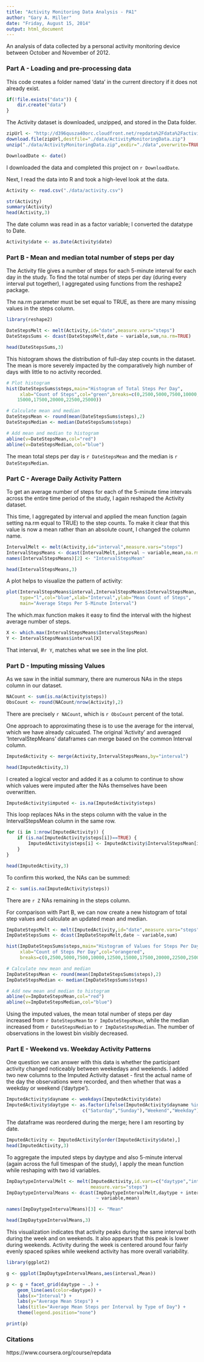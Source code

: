 ```yaml
---
title: "Activity Monitoring Data Analysis - PA1"
author: "Gary A. Miller"
date: "Friday, August 15, 2014"
output: html_document
---
```


An analysis of data collected by a personal activity monitoring device between
October and November of 2012.

### Part A - Loading and pre-processing data ### 

This code creates a folder named 'data' in the current directory if it does not
already exist.

```r
if(!file.exists("data")) {
    dir.create("data")
}
```

The Activity dataset is downloaded, unzipped, and stored in the Data folder. 

```r
zipUrl <- "http://d396qusza40orc.cloudfront.net/repdata%2Fdata%2Factivity.zip"
download.file(zipUrl,destfile="./data/ActivityMonitoringData.zip")
unzip("./data/ActivityMonitoringData.zip",exdir="./data",overwrite=TRUE)

DownloadDate <- date()
```

I downloaded the data and completed this project on `r DownloadDate`.

Next, I read the data into R and took a high-level look at the data. 

```r
Activity <- read.csv("./data/activity.csv")

str(Activity)
summary(Activity)
head(Activity,3)
```

The date column was read in as a factor variable; I converted the datatype to 
Date.

```r
Activity$date <- as.Date(Activity$date)
```

### Part B - Mean and median total number of steps per day ###

The Activity file gives a number of steps for each 5-minute interval for each
day in the study.  To find the total number of steps per day (during every
interval put together), I aggregated using functions from the reshape2 package.

The na.rm parameter must be set equal to TRUE, as there are many missing values
in the steps column.

```r
library(reshape2)

DateStepsMelt <- melt(Activity,id="date",measure.vars="steps")
DateStepsSums <- dcast(DateStepsMelt,date ~ variable,sum,na.rm=TRUE)

head(DateStepsSums,3)
```

This histogram shows the distribution of full-day step counts in the dataset.
The mean is more severely impacted by the comparatively high number of days with little to no activity recorded.

```r
# Plot histogram
hist(DateStepsSums$steps,main="Histogram of Total Steps Per Day",
     xlab="Count of Steps",col="green",breaks=c(0,2500,5000,7500,10000,12500,
    15000,17500,20000,22500,25000))

# Calculate mean and median
DateStepsMean <- round(mean(DateStepsSums$steps),2)
DateStepsMedian <- median(DateStepsSums$steps)

# Add mean and median to histogram
abline(v=DateStepsMean,col="red")
abline(v=DateStepsMedian,col="blue")
```

The mean total steps per day is `r DateStepsMean` and the median is 
`r DateStepsMedian`.


### Part C - Average Daily Activity Pattern ###

To get an average number of steps for each of the 5-minute time intervals across
the entire time period of the study, I again reshaped the Activity dataset. 

This time, I aggregated by interval and applied the mean function (again setting
na.rm equal to TRUE) to the step counts.  To make it clear that this value is 
now a mean rather than an absolute count, I changed the column name.

```r
IntervalMelt <- melt(Activity,id="interval",measure.vars="steps")
IntervalStepsMeans <- dcast(IntervalMelt,interval ~ variable,mean,na.rm=TRUE)
names(IntervalStepsMeans)[2] <- "IntervalStepsMean"

head(IntervalStepsMeans,3)

```

A plot helps to visualize the pattern of activity:

```r
plot(IntervalStepsMeans$interval,IntervalStepsMeans$IntervalStepsMean,
     type="l",col="blue",xlab="Interval",ylab="Mean Count of Steps",
     main="Average Steps Per 5-Minute Interval")
```

The which.max function makes it easy to find the interval with the highest
average number of steps.

```r
X <- which.max(IntervalStepsMeans$IntervalStepsMean)
Y <- IntervalStepsMeans$interval[X]
```

That interval, #`r Y`, matches what we see in the line plot.

### Part D - Imputing missing Values ###

As we saw in the initial summary, there are numerous NAs in the steps column in
our dataset.

``` r
NACount <- sum(is.na(Activity$steps))
ObsCount <- round(NACount/nrow(Activity),2)
```
There are precisely `r NACount`, which is `r ObsCount` percent of the total.

One approach to approximating these is to use the average for the interval,
which we have already calcuated.  The original 'Activity' and averaged 
'IntervalStepMeans' dataframes can merge based on the common Interval column.

``` r
ImputedActivity <- merge(Activity,IntervalStepsMeans,by="interval")

head(ImputedActivity,3)
```

I created a logical vector and added it as a column to continue to show which 
values were imputed after the NAs themselves have been overwritten.

``` r
ImputedActivity$imputed <- is.na(ImputedActivity$steps)
```

This loop replaces NAs in the steps column with the value in the 
IntervalStepsMean column in the same row.

``` r
for (i in 1:nrow(ImputedActivity)) {
    if (is.na(ImputedActivity$steps[i])==TRUE) {
        ImputedActivity$steps[i] <- ImputedActivity$IntervalStepsMean[i]
    }
}

head(ImputedActivity,3)
```

To confirm this worked, the NAs can be summed:

``` r
Z <- sum(is.na(ImputedActivity$steps))
```

There are `r Z` NAs remaining in the steps column.

For comparison with Part B, we can now create a new histogram of total step
values and calculate an updated mean and median.

```r

ImpDateStepsMelt <- melt(ImputedActivity,id="date",measure.vars="steps")
ImpDateStepsSums <- dcast(ImpDateStepsMelt,date ~ variable,sum)
```

```r
hist(ImpDateStepsSums$steps,main="Histogram of Values for Steps Per Day",
     xlab="Count of Steps Per Day",col="orangered",
     breaks=c(0,2500,5000,7500,10000,12500,15000,17500,20000,22500,25000))

# Calculate new mean and median
ImpDateStepsMean <- round(mean(ImpDateStepsSums$steps),2)
ImpDateStepsMedian <- median(ImpDateStepsSums$steps)

# Add new mean and median to histogram
abline(v=ImpDateStepsMean,col="red")
abline(v=ImpDateStepsMedian,col="blue")
```

Using the imputed values, the mean total number of steps per day increased from 
`r DateStepsMean` to `r ImpDateStepsMean`, while the median increased from
`r DateStepsMedian` to `r ImpDateStepsMedian`.  The number of observations in
the lowest bin visibly decreased.

### Part E - Weekend vs. Weekday Activity Patterns

One question we can answer with this data is whether the participant activity changed noticeably between weekedays and weekends.  I added two new columns to 
the Imputed Activity dataset - first the actual name of the day the observations were recorded, and then whether that was a weekday or weekend ('daytype').

``` r
ImputedActivity$dayname <- weekdays(ImputedActivity$date)
ImputedActivity$daytype <- as.factor(ifelse(ImputedActivity$dayname %in%
                            c("Saturday","Sunday"),"Weekend","Weekday"))
```

The dataframe was reordered during the merge; here I am resorting by date.

``` r
ImputedActivity <- ImputedActivity[order(ImputedActivity$date),]
head(ImputedActivity,3)
```

To aggregate the imputed steps by daytype and also 5-minute interval (again 
across the full timespan of the study), I apply the mean function while
reshaping with two id variables.

``` r

ImpDaytypeIntervalMelt <- melt(ImputedActivity,id.vars=c("daytype","interval"),
                               measure.vars="steps")
ImpDaytypeIntervalMeans <- dcast(ImpDaytypeIntervalMelt,daytype + interval
                                 ~ variable,mean)

names(ImpDaytypeIntervalMeans)[3] <- "Mean"

head(ImpDaytypeIntervalMeans,3)
```

This visualization indicates that activity peaks during the same interval both during the week and on weekends.  It also appears that this peak is lower during
weekends.  Activity during the week is centered around four fairly evenly spaced
spikes while weekend activity has more overall variability. 

``` r

library(ggplot2)

g <- ggplot(ImpDaytypeIntervalMeans,aes(interval,Mean))

p <- g + facet_grid(daytype ~ .) +
    geom_line(aes(color=daytype)) +
    labs(x="Interval") +
    labs(y="Average Mean Steps") + 
    labs(title="Average Mean Steps per Interval by Type of Day") + 
    theme(legend.position="none")

print(p)
```

### Citations ###

https://www.coursera.org/course/repdata
